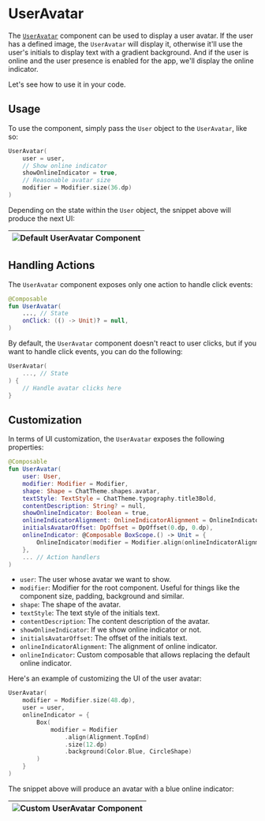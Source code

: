 # UserAvatar

The [`UserAvatar`](https://github.com/GetStream/stream-chat-android/blob/main/stream-chat-android-compose/src/main/java/io/getstream/chat/android/compose/ui/components/avatar/UserAvatar.kt) component can be used to display a user avatar. If the user has a defined image, the `UserAvatar` will display it, otherwise it'll use the user's initials to display text with a gradient background. And if the user is online and the user presence is enabled for the app, we'll display the online indicator. 

Let's see how to use it in your code.

## Usage

To use the component, simply pass the `User` object to the `UserAvatar`, like so:

```kotlin
UserAvatar(
    user = user,
    // Show online indicator
    showOnlineIndicator = true,
    // Reasonable avatar size
    modifier = Modifier.size(36.dp)
)
```

Depending on the state within the `User` object, the snippet above will produce the next UI:

|![Default UserAvatar Component](../../assets/compose_default_user_avatar_component.png)|
|---|

## Handling Actions

The `UserAvatar` component exposes only one action to handle click events:

```kotlin
@Composable
fun UserAvatar(
    ..., // State
    onClick: (() -> Unit)? = null,
)
```

By default, the `UserAvatar` component doesn't react to user clicks, but if you want to handle click events, you can do the following:

```kotlin
UserAvatar(
    ..., // State
) {
    // Handle avatar clicks here
}
```

## Customization

In terms of UI customization, the `UserAvatar` exposes the following properties:

```kotlin
@Composable
fun UserAvatar(
    user: User,
    modifier: Modifier = Modifier,
    shape: Shape = ChatTheme.shapes.avatar,
    textStyle: TextStyle = ChatTheme.typography.title3Bold,
    contentDescription: String? = null,
    showOnlineIndicator: Boolean = true,
    onlineIndicatorAlignment: OnlineIndicatorAlignment = OnlineIndicatorAlignment.TopEnd,
    initialsAvatarOffset: DpOffset = DpOffset(0.dp, 0.dp),
    onlineIndicator: @Composable BoxScope.() -> Unit = {
        OnlineIndicator(modifier = Modifier.align(onlineIndicatorAlignment.alignment))
    },
    ... // Action handlers
)
```

* `user`: The user whose avatar we want to show.
* `modifier`: Modifier for the root component. Useful for things like the component size, padding, background and similar.
* `shape`: The shape of the avatar.
* `textStyle`: The text style of the initials text.
* `contentDescription`: The content description of the avatar.
* `showOnlineIndicator`: If we show online indicator or not.
* `initialsAvatarOffset`: The offset of the initials text.
* `onlineIndicatorAlignment`: The alignment of online indicator.
* `onlineIndicator`: Custom composable that allows replacing the default online indicator.

Here's an example of customizing the UI of the user avatar:

```kotlin
UserAvatar(
    modifier = Modifier.size(48.dp),
    user = user,
    onlineIndicator = {
        Box(
            modifier = Modifier
                .align(Alignment.TopEnd)
                .size(12.dp)
                .background(Color.Blue, CircleShape)
        )
    }
)
```

The snippet above will produce an avatar with a blue online indicator:

|![Custom UserAvatar Component](../../assets/compose_custom_user_avatar_component.png)|
|---|